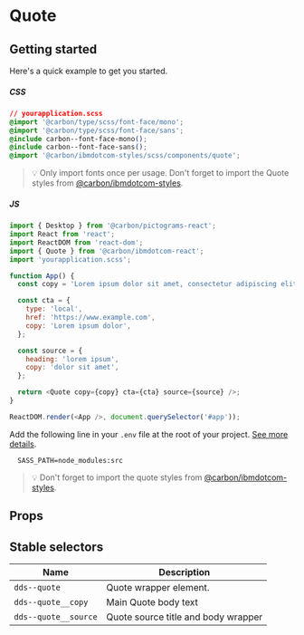 
# Quote

## Getting started

Here's a quick example to get you started.

##### CSS

```css
// yourapplication.scss
@import '@carbon/type/scss/font-face/mono';
@import '@carbon/type/scss/font-face/sans';
@include carbon--font-face-mono();
@include carbon--font-face-sans();
@import '@carbon/ibmdotcom-styles/scss/components/quote';
```

> 💡 Only import fonts once per usage. Don't forget to import the Quote styles
> from
> [@carbon/ibmdotcom-styles](https://github.com/carbon-design-system/carbon-for-ibm-dotcom/blob/master/packages/styles).

##### JS

```javascript
import { Desktop } from '@carbon/pictograms-react';
import React from 'react';
import ReactDOM from 'react-dom';
import { Quote } from '@carbon/ibmdotcom-react';
import 'yourapplication.scss';

function App() {
  const copy = 'Lorem ipsum dolor sit amet, consectetur adipiscing elit.';

  const cta = {
    type: 'local',
    href: 'https://www.example.com',
    copy: 'Lorem ipsum dolor',
  };

  const source = {
    heading: 'lorem ipsum',
    copy: 'dolor sit amet',
  };

  return <Quote copy={copy} cta={cta} source={source} />;
}

ReactDOM.render(<App />, document.querySelector('#app'));
```

Add the following line in your `.env` file at the root of your project.
[See more details](https://github.com/carbon-design-system/carbon-for-ibm-dotcom/tree/master/packages/styles#usage).

```
  SASS_PATH=node_modules:src
```

> 💡 Don't forget to import the quote styles from
> [@carbon/ibmdotcom-styles](https://github.com/carbon-design-system/carbon-for-ibm-dotcom/blob/master/packages/styles).

## Props

<Props of={Quote} />

## Stable selectors

| Name                 | Description                         |
| -------------------- | ----------------------------------- |
| `dds--quote`         | Quote wrapper element.              |
| `dds--quote__copy`   | Main Quote body text                |
| `dds--quote__source` | Quote source title and body wrapper |

<Description markdown={contributing} />
